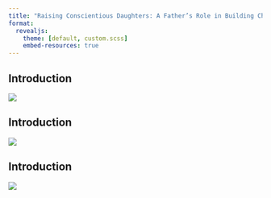 ```yaml
---
title: "Raising Conscientious Daughters: A Father’s Role in Building Character"
format:
  revealjs: 
    theme: [default, custom.scss]
    embed-resources: true
---
```


## Introduction

![](burn-murdoch-01.png){.bordered-image}

## Introduction

![](burn-murdoch-02.png)

## Introduction

![](burn-murdoch-03.png)
